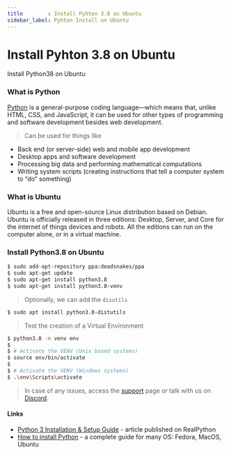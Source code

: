 ```yaml
---
title        : Install Pyhton 3.8 on Ubuntu
sidebar_label: Pyhton Install on Ubuntu
---
```


# Install Pyhton 3.8 on Ubuntu

<SubHeading>Install Python38 on Ubuntu</SubHeading>

### What is Python

[Python](https://www.python.org/) is a general-purpose coding language—which means that, unlike HTML, CSS, and JavaScript, it can be used for other types of programming and software development besides web development.

> Can be used for things like

- Back end (or server-side) web and mobile app development
- Desktop apps and software development
- Processing big data and performing mathematical computations
- Writing system scripts (creating instructions that tell a computer system to “do” something)

### What is Ubuntu

Ubuntu is a free and open-source Linux distribution based on Debian. Ubuntu is officially released in three editions: Desktop, Server, and Core for the internet of things devices and robots. All the editions can run on the computer alone, or in a virtual machine.

### Install Python3.8 on Ubuntu

```bash
$ sudo add-apt-repository ppa:deadsnakes/ppa
$ sudo apt-get update
$ sudo apt-get install python3.8
$ sudo apt-get install python3.8-venv
```

> Optionally, we can add the `disutils`

```bash
$ sudo apt install python3.8-distutils
```

> Test the creation of a Virtual Environment

```bash
$ python3.8 -m venv env
$
$ # Activate the VENV (Unix based systems)
$ source env/bin/activate
$
$ # Activate the VENV (Windows systems)
$ .\env\Scripts\activate
```

> In case of any issues, access the [support](https://appseed.us/support) page or talk with us on [Discord](https://discord.gg/fZC6hup).

#### Links

- [Python 3 Installation & Setup Guide](https://realpython.com/installing-python/) - article published on RealPython
- [How to install Python](https://realpython.com/installing-python/) - a complete guide for many OS: Fedora, MacOS, Ubuntu
